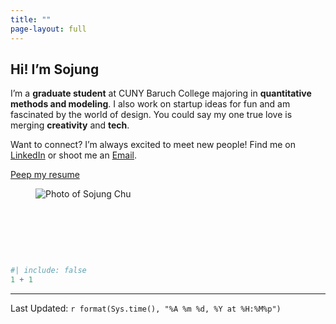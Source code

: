 ```yaml
---
title: ""
page-layout: full
---
```


::: {.container-xxl .hero .narrow-hero .py-5}
::: {.quarto-layout-row}

::: {.quarto-layout-cell .text-col}
<h2 class="display-xl lh-tight">Hi! I'm Sojung</h2>

::: {.kicker .spaced-paragraph}
I’m a **graduate student** at CUNY Baruch College majoring in **quantitative methods and modeling**. I also work on startup ideas for fun and am fascinated by the world of design. You could say my one true love is merging **creativity** and **tech**.\

Want to connect? I'm always excited to meet new people! Find me on [LinkedIn](https://www.linkedin.com/in/sojungpchu){target="_blank"} or shoot me an [Email](mailto:sojungpchu@gmail.com).


<a class="btn btn-primary mt-4" href="resume/Resume-Fa-25.pdf" target="_blank">Peep my resume</a>
:::
:::

::: {.quarto-layout-cell .portrait-col}
<figure class="portrait mb-0 mt-4 mt-lg-5">
<img src="images/headshot.jpg" alt="Photo of Sojung Chu" class="img-fluid rounded-circle">
</figure>
:::

:::
:::

&nbsp;

&nbsp;

&nbsp;


```r
#| include: false
1 + 1
```

------------------------------------------------------------------------
<footer class="site-footer">
Last Updated: `r format(Sys.time(), "%A %m %d, %Y at %H:%M%p")`
</footer>
